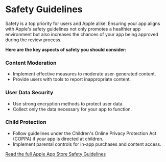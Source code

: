 # Safety Guidelines

Safety is a top priority for users and Apple alike. Ensuring your app aligns with Apple's safety guidelines not only promotes a healthier app environment but also increases the chances of your app being approved during the review process.

**Here are the key aspects of safety you should consider:**

### Content Moderation
- Implement effective measures to moderate user-generated content.
- Provide users with tools to report inappropriate content.

### User Data Security
- Use strong encryption methods to protect user data.
- Collect only the data necessary for your app to function.

### Child Protection
- Follow guidelines under the Children's Online Privacy Protection Act (COPPA) if your app is directed at children.
- Implement parental controls for in-app purchases and content access.

[Read the full Apple App Store Safety
Guidelines](https://developer.apple.com/app-store/review/guidelines/#safety)